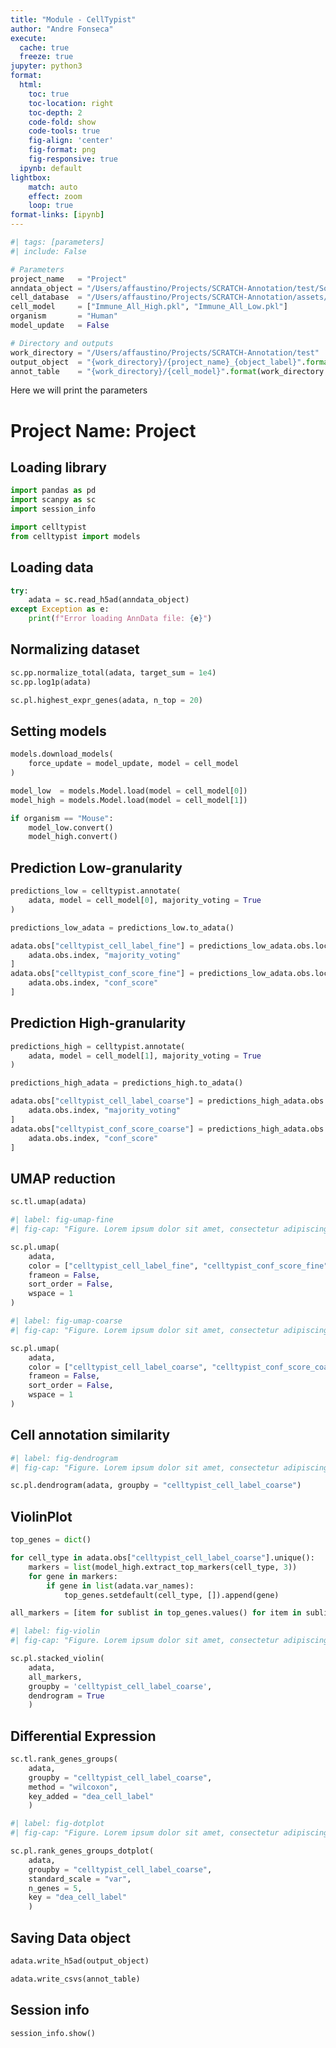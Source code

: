 ```yaml
---
title: "Module - CellTypist"
author: "Andre Fonseca"
execute:
  cache: true
  freeze: true
jupyter: python3
format:
  html:
    toc: true
    toc-location: right
    toc-depth: 2
    code-fold: show
    code-tools: true
    fig-align: 'center'
    fig-format: png
    fig-responsive: true
  ipynb: default
lightbox:
    match: auto
    effect: zoom
    loop: true
format-links: [ipynb]
---
```


```python
#| tags: [parameters]
#| include: False

# Parameters
project_name   = "Project"
anndata_object = "/Users/affaustino/Projects/SCRATCH-Annotation/test/Sohrab_data_annotation/Sohrab_count/Sohrab_T_cell_counts.h5ad"
cell_database  = "/Users/affaustino/Projects/SCRATCH-Annotation/assets/cell_markers_database.csv"
cell_model     = ["Immune_All_High.pkl", "Immune_All_Low.pkl"]
organism       = "Human"
model_update   = False

# Directory and outputs
work_directory = "/Users/affaustino/Projects/SCRATCH-Annotation/test"
output_object  = "{work_directory}/{project_name}_{object_label}".format(work_directory = work_directory, project_name = project_name, object_label = "annotation_object.h5ad")
annot_table    = "{work_directory}/{cell_model}".format(work_directory = work_directory, cell_model = "Immune_All")

```

:::{.callout-important collapse="true"}

Here we will print the parameters

:::

# Project Name: Project

## Loading library

```python

import pandas as pd
import scanpy as sc
import session_info

import celltypist
from celltypist import models

```

## Loading data
```python

try:
    adata = sc.read_h5ad(anndata_object)
except Exception as e:
    print(f"Error loading AnnData file: {e}")

```

## Normalizing dataset

```python

sc.pp.normalize_total(adata, target_sum = 1e4)
sc.pp.log1p(adata)

```

```python

sc.pl.highest_expr_genes(adata, n_top = 20)

```

## Setting models

```python

models.download_models(
    force_update = model_update, model = cell_model
)

```

```python

model_low  = models.Model.load(model = cell_model[0])
model_high = models.Model.load(model = cell_model[1])

if organism == "Mouse":
    model_low.convert()
    model_high.convert()

```

## Prediction Low-granularity

```python

predictions_low = celltypist.annotate(
    adata, model = cell_model[0], majority_voting = True
)

```

```python

predictions_low_adata = predictions_low.to_adata()

```

```python

adata.obs["celltypist_cell_label_fine"] = predictions_low_adata.obs.loc[
    adata.obs.index, "majority_voting"
]
adata.obs["celltypist_conf_score_fine"] = predictions_low_adata.obs.loc[
    adata.obs.index, "conf_score"
]

```

## Prediction High-granularity

```python

predictions_high = celltypist.annotate(
    adata, model = cell_model[1], majority_voting = True
)

```

```python

predictions_high_adata = predictions_high.to_adata()

```

```python

adata.obs["celltypist_cell_label_coarse"] = predictions_high_adata.obs.loc[
    adata.obs.index, "majority_voting"
]
adata.obs["celltypist_conf_score_coarse"] = predictions_high_adata.obs.loc[
    adata.obs.index, "conf_score"
]

```

## UMAP reduction

```python

sc.tl.umap(adata)

```

```python
#| label: fig-umap-fine
#| fig-cap: "Figure. Lorem ipsum dolor sit amet, consectetur adipiscing elit, sed do eiusmod tempor incididunt ut labore et dolore magna aliqua."

sc.pl.umap(
    adata,
    color = ["celltypist_cell_label_fine", "celltypist_conf_score_fine"],
    frameon = False,
    sort_order = False,
    wspace = 1
)

```

```python
#| label: fig-umap-coarse
#| fig-cap: "Figure. Lorem ipsum dolor sit amet, consectetur adipiscing elit, sed do eiusmod tempor incididunt ut labore et dolore magna aliqua."

sc.pl.umap(
    adata,
    color = ["celltypist_cell_label_coarse", "celltypist_conf_score_coarse"],
    frameon = False,
    sort_order = False,
    wspace = 1
)

```

## Cell annotation similarity

```python
#| label: fig-dendrogram
#| fig-cap: "Figure. Lorem ipsum dolor sit amet, consectetur adipiscing elit, sed do eiusmod tempor incididunt ut labore et dolore magna aliqua."

sc.pl.dendrogram(adata, groupby = "celltypist_cell_label_coarse")

```

## ViolinPlot

```python

top_genes = dict()

for cell_type in adata.obs["celltypist_cell_label_coarse"].unique():
    markers = list(model_high.extract_top_markers(cell_type, 3))
    for gene in markers:
        if gene in list(adata.var_names):
            top_genes.setdefault(cell_type, []).append(gene)

```

```python

all_markers = [item for sublist in top_genes.values() for item in sublist]

```

```python
#| label: fig-violin
#| fig-cap: "Figure. Lorem ipsum dolor sit amet, consectetur adipiscing elit, sed do eiusmod tempor incididunt ut labore et dolore magna aliqua."

sc.pl.stacked_violin(
    adata,
    all_markers,
    groupby = 'celltypist_cell_label_coarse',
    dendrogram = True
    )

```

## Differential Expression

```python

sc.tl.rank_genes_groups(
    adata,
    groupby = "celltypist_cell_label_coarse",
    method = "wilcoxon",
    key_added = "dea_cell_label"
    )

```

```python
#| label: fig-dotplot
#| fig-cap: "Figure. Lorem ipsum dolor sit amet, consectetur adipiscing elit, sed do eiusmod tempor incididunt ut labore et dolore magna aliqua."

sc.pl.rank_genes_groups_dotplot(
    adata,
    groupby = "celltypist_cell_label_coarse",
    standard_scale = "var",
    n_genes = 5,
    key = "dea_cell_label"
    )

```

## Saving Data object

```python

adata.write_h5ad(output_object)

```

```python

adata.write_csvs(annot_table)

```

## Session info

```python

session_info.show()

```
